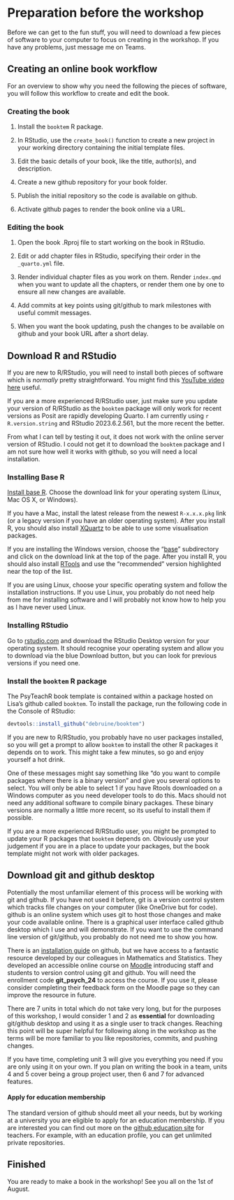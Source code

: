 # Preparation before the workshop {#workshop_prep}

Before we can get to the fun stuff, you will need to download a few pieces of software to your computer to focus on creating in the workshop. If you have any problems, just message me on Teams.

## Creating an online book workflow

For an overview to show why you need the following the pieces of software, you will follow this workflow to create and edit the book.

### Creating the book

1.  Install the `booktem` R package.

2.  In RStudio, use the `create_book()` function to create a new project in your working directory containing the initial template files.

3.  Edit the basic details of your book, like the title, author(s), and description.

4.  Create a new github repository for your book folder.

5.  Publish the initial repository so the code is available on github.

6.  Activate github pages to render the book online via a URL.

### Editing the book

1.  Open the book .Rproj file to start working on the book in RStudio.

2.  Edit or add chapter files in RStudio, specifying their order in the `_quarto.yml` file.

3.  Render individual chapter files as you work on them. Render `index.qmd` when you want to update all the chapters, or render them one by one to ensure all new changes are available.

4.  Add commits at key points using git/github to mark milestones with useful commit messages.

5.  When you want the book updating, push the changes to be available on github and your book URL after a short delay.

## Download R and RStudio

If you are new to R/RStudio, you will need to install both pieces of software which is *normally* pretty straightforward. You might find this [YouTube video here](https://youtu.be/YrEe2TLr3MI?si=oweIE55Ul77ZoZwz){target="_blank"} useful.

If you are a more experienced R/RStudio user, just make sure you update your version of R/RStudio as the `booktem` package will only work for recent versions as Posit are rapidly developing Quarto. I am currently using `r R.version.string` and RStudio 2023.6.2.561, but the more recent the better.


::: callout-important
From what I can tell by testing it out, it does not work with the online server version of RStudio. I could not get it to download the `booktem` package and I am not sure how well it works with github, so you will need a local installation. 
:::

### Installing Base R

[Install base R](https://cran.rstudio.com/){target="_blank"}. Choose the download link for your operating system (Linux, Mac OS X, or Windows).

If you have a Mac, install the latest release from the newest `R-x.x.x.pkg` link (or a legacy version if you have an older operating system). After you install R, you should also install [XQuartz](http://xquartz.macosforge.org/){target="_blank"} to be able to use some visualisation packages.

If you are installing the Windows version, choose the "[base](https://cran.rstudio.com/bin/windows/base/)" subdirectory and click on the download link at the top of the page. After you install R, you should also install [RTools](https://cran.rstudio.com/bin/windows/Rtools/){target="_blank"} and use the "recommended" version highlighted near the top of the list.

If you are using Linux, choose your specific operating system and follow the installation instructions. If you use Linux, you probably do not need help from me for installing software and I will probably not know how to help you as I have never used Linux.

### Installing RStudio

Go to [rstudio.com](https://www.rstudio.com/products/rstudio/download/#download){target="_blank"} and download the RStudio Desktop version for your operating system. It should recognise your operating system and allow you to download via the blue Download button, but you can look for previous versions if you need one.

### Install the `booktem` R package

The PsyTeachR book template is contained within a package hosted on Lisa's github called `booktem`. To install the package, run the following code in the Console of RStudio:

```r
devtools::install_github("debruine/booktem")
```

If you are new to R/RStudio, you probably have no user packages installed, so you will get a prompt to allow `booktem` to install the other R packages it depends on to work. This might take a few minutes, so go and enjoy yourself a hot drink.

::: callout-caution
One of these messages might say something like "do you want to compile packages where there is a binary version" and give you several options to select. You will only be able to select 1 if you have Rtools downloaded on a Windows computer as you need developer tools to do this. Macs should not need any additional software to compile binary packages. These binary versions are normally a little more recent, so its useful to install them if possible.
:::

If you are a more experienced R/RStudio user, you might be prompted to update your R packages that `booktem` depends on. Obviously use your judgement if you are in a place to update your packages, but the book template might not work with older packages.

## Download git and github desktop {#github_prep}

Potentially the most unfamiliar element of this process will be working with git and github. If you have not used it before, git is a version control system which tracks file changes on your computer (like OneDrive but for code). github is an online system which uses git to host those changes and make your code available online. There is a graphical user interface called github desktop which I use and will demonstrate. If you want to use the command line version of git/github, you probably do not need me to show you how.

There is an [installation guide](https://github.com/git-guides/install-git){target="_blank"} on github, but we have access to a fantastic resource developed by our colleagues in Mathematics and Statistics. They developed an accessible online course on [Moodle](https://moodle.gla.ac.uk/course/view.php?id=41115){target="_blank"} introducing staff and students to version control using git and github. You will need the enrollment code **git_psych_24** to access the course. If you use it, please consider completing their feedback form on the Moodle page so they can improve the resource in future.

There are 7 units in total which do not take very long, but for the purposes of this workshop, I would consider 1 and 2 as **essential** for downloading git/github desktop and using it as a single user to track changes. Reaching this point will be super helpful for following along in the workshop as the terms will be more familiar to you like repositories, commits, and pushing changes.

If you have time, completing unit 3 will give you everything you need if you are only using it on your own. If you plan on writing the book in a team, units 4 and 5 cover being a group project user, then 6 and 7 for advanced features.

::: callout-tip
#### Apply for education membership

The standard version of github should meet all your needs, but by working at a university you are eligible to apply for an education membership. If you are interested you can find out more on the [github education site](https://github.com/education/teachers){target="_blank"} for teachers. For example, with an education profile, you can get unlimited private repositories.
:::

## Finished

You are ready to make a book in the workshop! See you all on the 1st of August.
